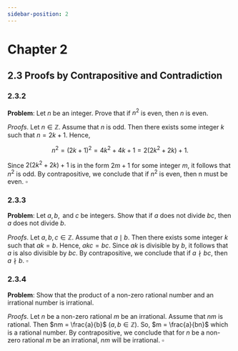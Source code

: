 ```yaml
---
sidebar-position: 2
---
```


# Chapter 2

## 2.3 Proofs by Contrapositive and Contradiction

### 2.3.2

$\textbf{Problem}$: Let $n$ be an integer. Prove that if $n^2$ is even, then $n$ is even.

$\textit{Proofs}$. Let $n \in \mathbb{Z}$. Assume that $n$ is odd. Then there exists some integer $k$ such that $n = 2k + 1$. Hence,

$$
n^2 = (2k + 1)^2 = 4k^2 + 4k + 1 = 2(2k^2 + 2k) + 1.
$$

Since $2(2k^2 + 2k) + 1$ is in the form $2m + 1$ for some integer $m$, it follows that $n^2$ is odd. By contrapositive, we conclude that if $n^2$ is even, then n must be even. $\square$

### 2.3.3

$\textbf{Problem}$: Let $a, b, \text{ and } c$ be integers. Show that if $a$ does not divide $bc$, then $a$ does not divide $b$.

$\textit{Proofs}$. Let $a, b, c \in \mathbb{Z}$. Assume that $a \mid b$. Then there exists some integer $k$ such that $ak = b$. Hence, $akc = bc$. Since $ak$ is divisible by $b$, it follows that $a$ is also divisible by $bc$. By contrapositive, we conclude that if $a \nmid bc$, then $a \nmid b$. $\square$

### 2.3.4

$\textbf{Problem}$: Show that the product of a non-zero rational number and an irrational number is irrational.

$\textit{Proofs}$. Let $n$ be a non-zero rational $m$ be an irrational. Assume that $nm$ is rational. Then $nm = \frac{a}{b}$ ($a, b \in \mathbb{Z}$). So, $m = \frac{a}{bn}$ which is a rational number. By contrapositive, we conclude that for $n$ be a non-zero rational $m$ be an irrational, $nm$ will be irrational. $\square$
